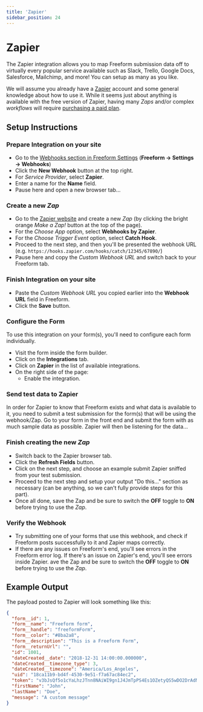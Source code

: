 ```yaml
---
title: 'Zapier'
sidebar_position: 24
---
```




# Zapier <Badge type="pro" text="Pro" />

The Zapier integration allows you to map Freeform submission data off to virtually every popular service available such as Slack, Trello, Google Docs, Salesforce, Mailchimp, and more! You can setup as many as you like.

We will assume you already have a [Zapier](https://zapier.com/) account and some general knowledge about how to use it. While it seems just about anything is available with the free version of Zapier, having many _Zaps_ and/or complex _workflows_ will require [purchasing a paid plan](https://zapier.com/pricing).

<Photo img={SlackAppPhoto} alt="Zapier to Slack Webhook Integration" />

## Setup Instructions

<VerticalStepWrapper>
<StepMarkdown>

### Prepare Integration on your site

- Go to the [Webhooks section in Freeform Settings](../configuration/settings/#webhooks) (**Freeform → Settings → Webhooks**)
- Click the **New Webhook** button at the top right.
- For _Service Provider_, select **Zapier**.
- Enter a name for the **Name** field.
- Pause here and open a new browser tab...

</StepMarkdown>
<StepMarkdown>

### Create a new <i>Zap</i>

- Go to the [Zapier website](https://zapier.com/app/zaps) and create a new _Zap_ (by clicking the bright orange _Make a Zap!_ button at the top of the page).
- For the _Choose App_ option, select **Webhooks by Zapier**.
- For the _Choose Trigger Event_ option, select **Catch Hook**.
- Proceed to the next step, and then you'll be presented the webhook URL (e.g. `https://hooks.zapier.com/hooks/catch/12345/67890/`)
- Pause here and copy the _Custom Webhook URL_ and switch back to your Freeform tab.

</StepMarkdown>

<StepMarkdown>

### Finish Integration on your site

- Paste the _Custom Webhook URL_ you copied earlier into the **Webhook URL** field in Freeform.
- Click the **Save** button.

</StepMarkdown>

<StepMarkdown>

### Configure the Form

To use this integration on your form(s), you'll need to configure each form individually.

- Visit the form inside the form builder.
- Click on the **Integrations** tab.
- Click on **Zapier** in the list of available integrations.
- On the right side of the page:
  - Enable the integration.

</StepMarkdown>

<StepMarkdown>

### Send test data to Zapier

In order for Zapier to know that Freeform exists and what data is available to it, you need to submit a test submission for the form(s) that will be using the webhook/Zap. Go to your form in the front end and submit the form with as much sample data as possible. Zapier will then be listening for the data...

</StepMarkdown>

<StepMarkdown>

### Finish creating the new <i>Zap</i>

- Switch back to the Zapier browser tab.
- Click the **Refresh Fields** button.
- Click on the next step, and choose an example submit Zapier sniffed from your test submission.
- Proceed to the next step and setup your output "Do this..." section as necessary (can be anything, so we can't fully provide steps for this part).
- Once all done, save the Zap and be sure to switch the **OFF** toggle to **ON** before trying to use the _Zap_.

</StepMarkdown>

<StepMarkdown>

### Verify the Webhook

- Try submitting one of your forms that use this webhook, and check if Freeform posts successfully to it and Zapier maps correctly.
- If there are any issues on Freeform's end, you'll see errors in the Freeform error log. If there's an issue on Zapier's end, you'll see errors inside Zapier.
  ave the Zap and be sure to switch the **OFF** toggle to **ON** before trying to use the _Zap_.

</StepMarkdown>

</VerticalStepWrapper>

## Example Output

The payload posted to Zapier will look something like this:

```json
{
  "form__id": 1,
  "form__name": "Freeform form",
  "form__handle": "freeformForm",
  "form__color": "#8ba2a8",
  "form__description": "This is a Freeform Form",
  "form__returnUrl": "",
  "id": 1001,
  "dateCreated__date": "2018-12-31 14:00:00.000000",
  "dateCreated__timezone_type": 3,
  "dateCreated__timezone": "America/Los_Angeles",
  "uid": "18ca11b9-bd4f-4530-9e51-f7a67ac84ec2",
  "token": "v3bJsQf5o1cYaLhzJTnn8NAiWI9gn1J4JmTpPS4Es1OZetyQS5wDO2DrAdNieiEc9KFnaBh6CcTRD9xjBf48NQfr8XxxUr1HDvj6",
  "firstName": "John",
  "lastName": "Doe",
  "message": "A custom message"
}
```
